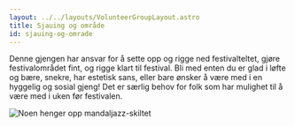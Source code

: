 ```yaml
---
layout: ../../layouts/VolunteerGroupLayout.astro
title: Sjauing og område
id: sjauing-og-omrade
---
```


Denne gjengen har ansvar for å sette opp og rigge ned festivalteltet, gjøre festivalområdet fint, og rigge klart til festival. Bli med enten du er glad i løfte og bære, snekre, har estetisk sans, eller bare ønsker å være med i en hyggelig og sosial gjeng! Det er særlig behov for folk som har mulighet til å være med i uken før festivalen.

<img
  src="/frivillig/sjauing-skilt.jpg"
  alt="Noen henger opp mandaljazz-skiltet"
  class="rounded-lg shadow-lg"
/>
